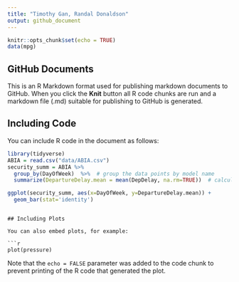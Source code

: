 ```yaml
---
title: "Timothy Gan, Randal Donaldson"
output: github_document
---
```


```r
knitr::opts_chunk$set(echo = TRUE)
data(mpg)
```

## GitHub Documents

This is an R Markdown format used for publishing markdown documents to GitHub. When you click the **Knit** button all R code chunks are run and a markdown file (.md) suitable for publishing to GitHub is generated.

## Including Code

You can include R code in the document as follows:

```r
library(tidyverse)
ABIA = read.csv("data/ABIA.csv")
security_summ = ABIA %>%
  group_by(DayOfWeek)  %>%  # group the data points by model name
  summarize(DepartureDelay.mean = mean(DepDelay, na.rm=TRUE))  # calculate a mean for each model

ggplot(security_summ, aes(x=DayOfWeek, y=DepartureDelay.mean)) + 
  geom_bar(stat='identity')
```
```

## Including Plots

You can also embed plots, for example:

```r
plot(pressure)
```

Note that the `echo = FALSE` parameter was added to the code chunk to prevent printing of the R code that generated the plot.
